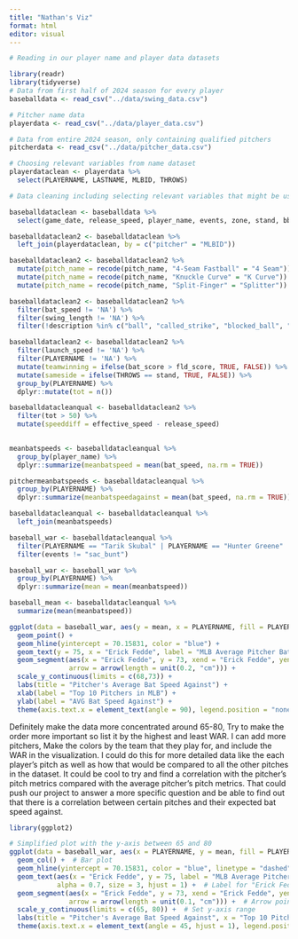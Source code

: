 ```yaml
---
title: "Nathan's Viz"
format: html
editor: visual
---
```


```r
# Reading in our player name and player data datasets

library(readr)
library(tidyverse)
# Data from first half of 2024 season for every player
baseballdata <- read_csv("../data/swing_data.csv")

# Pitcher name data
playerdata <- read_csv("../data/player_data.csv")

# Data from entire 2024 season, only containing qualified pitchers
pitcherdata <- read_csv("../data/pitcher_data.csv")

# Choosing relevant variables from name dataset
playerdataclean <- playerdata %>%
  select(PLAYERNAME, LASTNAME, MLBID, THROWS)
```

```r
# Data cleaning including selecting relevant variables that might be useful in our analysis, joining datasets to include pitcher's names in our main dataset, and filtering out any data points that are NA for bat_speed and swing_length (since we will rely heavily on these variables for our analysis), as well as any data points that don't involve any swing being made(takes, hit by pitches, bunts, etc.) 

baseballdataclean <- baseballdata %>%
  select(game_date, release_speed, player_name, events, zone, stand, bb_type, balls, strikes, pfx_x, pfx_z, outs_when_up, inning, hit_distance_sc, launch_angle, launch_speed, effective_speed, release_spin_rate, launch_speed_angle, estimated_ba_using_speedangle, estimated_woba_using_speedangle, woba_value, bat_score, fld_score, pitch_name, pitcher, bat_speed, swing_length, description)

baseballdataclean2 <- baseballdataclean %>% 
  left_join(playerdataclean, by = c("pitcher" = "MLBID"))

baseballdataclean2 <- baseballdataclean2 %>%
  mutate(pitch_name = recode(pitch_name, "4-Seam Fastball" = "4 Seam")) %>%
  mutate(pitch_name = recode(pitch_name, "Knuckle Curve" = "K Curve")) %>%
  mutate(pitch_name = recode(pitch_name, "Split-Finger" = "Splitter"))

baseballdataclean2 <- baseballdataclean2 %>%
  filter(bat_speed != 'NA') %>%
  filter(swing_length != 'NA') %>%
  filter(!description %in% c("ball", "called_strike", "blocked_ball", "pitchout", "hit_by_pitch", "foul_bunt","missed_bunt", "bunt_foul_tip"))

baseballdataclean2 <- baseballdataclean2 %>%
  filter(launch_speed != 'NA') %>%
  filter(PLAYERNAME != 'NA') %>%
  mutate(teamwinning = ifelse(bat_score > fld_score, TRUE, FALSE)) %>%
  mutate(sameside = ifelse(THROWS == stand, TRUE, FALSE)) %>%
  group_by(PLAYERNAME) %>%
  dplyr::mutate(tot = n())

baseballdatacleanqual <- baseballdataclean2 %>%
  filter(tot > 50) %>%
  mutate(speeddiff = effective_speed - release_speed)
  
```

```r
meanbatspeeds <- baseballdatacleanqual %>%
  group_by(player_name) %>%
  dplyr::summarize(meanbatspeed = mean(bat_speed, na.rm = TRUE))

pitchermeanbatspeeds <- baseballdatacleanqual %>%
  group_by(PLAYERNAME) %>%
  dplyr::summarize(meanbatspeedagainst = mean(bat_speed, na.rm = TRUE))

baseballdatacleanqual <- baseballdatacleanqual %>%
  left_join(meanbatspeeds)
```

```r
baseball_war <- baseballdatacleanqual %>%
  filter(PLAYERNAME == "Tarik Skubal" | PLAYERNAME == "Hunter Greene" | PLAYERNAME == "Chris Sale" | PLAYERNAME == "Zack Wheeler" | PLAYERNAME =="Paul Skenes" | PLAYERNAME =="Erick Fedde" | PLAYERNAME =="Seth Lugo" | PLAYERNAME =="Reynaldo Lopez" | PLAYERNAME =="Cole Ragans" | PLAYERNAME =="Framber Valdez") %>%
  filter(events != "sac_bunt")

baseball_war <- baseball_war %>%
  group_by(PLAYERNAME) %>%
  dplyr::summarize(mean = mean(meanbatspeed))

baseball_mean <- baseballdatacleanqual %>%
  summarize(mean(meanbatspeed))
```

```r
ggplot(data = baseball_war, aes(y = mean, x = PLAYERNAME, fill = PLAYERNAME)) +
  geom_point() +
  geom_hline(yintercept = 70.15831, color = "blue") +
  geom_text(y = 75, x = "Erick Fedde", label = "MLB Average Pitcher Bat Speed Against", alpha = 0.5, size = 2) +
  geom_segment(aes(x = "Erick Fedde", y = 73, xend = "Erick Fedde", yend = 71), 
               arrow = arrow(length = unit(0.2, "cm"))) +
  scale_y_continuous(limits = c(68,73)) +
  labs(title = "Pitcher's Average Bat Speed Against") +
  xlab(label = "Top 10 Pitchers in MLB") +
  ylab(label = "AVG Bat Speed Against") +
  theme(axis.text.x = element_text(angle = 90), legend.position = "none")
```



Definitely make the data more concentrated around 65-80, Try to make the order more important so list it by the highest and least WAR. I can add more pitchers, Make the colors by the team that they play for, and include the WAR in the visualization. I could do this for more detailed data like the each player's pitch as well as how that would be compared to all the other pitches in the dataset. It could be cool to try and find a correlation with the pitcher's pitch metrics compared with the average pitcher's pitch metrics. That could push our project to answer a more specific question and be able to find out that there is a correlation between certain pitches and their expected bat speed against.



```r
library(ggplot2)

# Simplified plot with the y-axis between 65 and 80
ggplot(data = baseball_war, aes(x = PLAYERNAME, y = mean, fill = PLAYERNAME)) +
  geom_col() +  # Bar plot
  geom_hline(yintercept = 70.15831, color = "blue", linetype = "dashed") +  # MLB average line
  geom_text(aes(x = "Erick Fedde", y = 75, label = "MLB Average Pitcher Bat Speed Against"), 
            alpha = 0.7, size = 3, hjust = 1) +  # Label for "Erick Fedde"
  geom_segment(aes(x = "Erick Fedde", y = 73, xend = "Erick Fedde", yend = 71), 
               arrow = arrow(length = unit(0.1, "cm"))) +  # Arrow pointing to the average line
  scale_y_continuous(limits = c(65, 80)) +  # Set y-axis range
  labs(title = "Pitcher's Average Bat Speed Against", x = "Top 10 Pitchers in MLB", y = "AVG Bat Speed Against") +
  theme(axis.text.x = element_text(angle = 45, hjust = 1), legend.position = "none")
```


